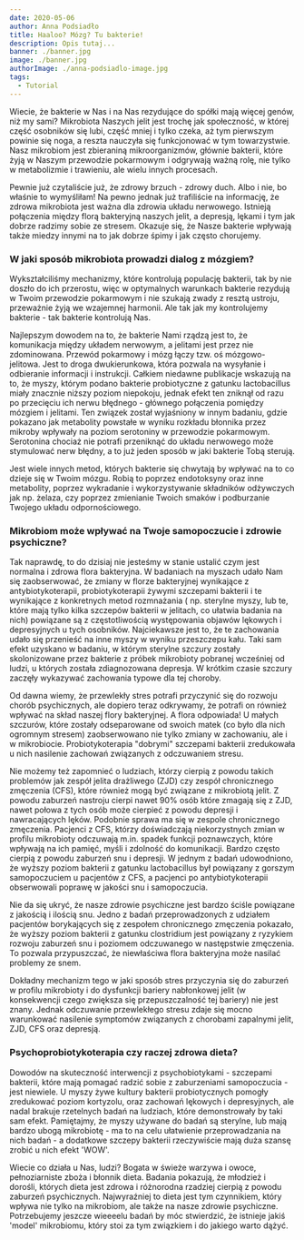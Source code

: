 ```yaml
---
date: 2020-05-06
author: Anna Podsiadło
title: Haaloo? Mózg? Tu bakterie!
description: Opis tutaj...
banner: ./banner.jpg
image: ./banner.jpg
authorImage: ./anna-podsiadlo-image.jpg
tags:
  - Tutorial
---
```

Wiecie, że bakterie w Nas i na Nas rezydujące do spółki mają więcej genów, niż my sami? Mikrobiota Naszych jelit jest trochę jak społeczność, w której część osobników się lubi, część mniej i tylko czeka, aż tym pierwszym powinie się noga, a reszta nauczyła się funkcjonować w tym towarzystwie. Nasz mikrobiom jest zbieraniną mikroorganizmów, głównie bakterii, które żyją w Naszym przewodzie pokarmowym i odgrywają ważną rolę, nie tylko w metabolizmie i trawieniu, ale wielu innych procesach.

Pewnie już czytaliście już, że zdrowy brzuch - zdrowy duch. Albo i nie, bo właśnie to wymyśliłam! Na pewno jednak już trafiliście na informację, że zdrowa mikrobiota jest ważna dla zdrowia układu nerwowego. Istnieją połączenia między florą bakteryjną naszych jelit, a depresją, lękami i tym jak dobrze  radzimy sobie ze stresem. Okazuje się, że Nasze bakterie wpływają także miedzy innymi na to jak dobrze śpimy i jak często chorujemy.

### **W jaki sposób mikrobiota prowadzi dialog z mózgiem?**

Wykształciliśmy mechanizmy, które kontrolują populację bakterii, tak by nie doszło do ich przerostu, więc w optymalnych warunkach bakterie rezydują w Twoim przewodzie pokarmowym i nie szukają zwady z resztą ustroju, przeważnie żyją we wzajemnej harmonii. Ale tak jak my kontrolujemy bakterie - tak bakterie kontrolują Nas.

Najlepszym dowodem na to, że bakterie Nami rządzą jest to, że komunikacja między układem nerwowym, a jelitami jest przez nie zdominowana. Przewód pokarmowy i mózg łączy tzw. oś mózgowo-jelitowa. Jest to droga dwukierunkowa, która pozwala na wysyłanie i odbieranie informacji i instrukcji. Całkiem niedawne publikacje wskazują na to, że myszy, którym podano bakterie probiotyczne z gatunku lactobacillus miały znacznie niższy poziom niepokoju, jednak efekt ten zniknął od razu po przecięciu ich nerwu błędnego - głównego połączenia pomiędzy mózgiem i jelitami. Ten związek został wyjaśniony w innym badaniu, gdzie pokazano jak metabolity powstałe w wyniku rozkładu błonnika przez mikroby wpływały na poziom serotoniny w przewodzie pokarmowym. Serotonina chociaż nie potrafi przeniknąć do układu nerwowego może stymulować nerw błędny, a to już jeden sposób w jaki bakterie Tobą sterują.

Jest wiele innych metod, których bakterie się chwytają by wpływać na to co dzieje się w Twoim mózgu. Robią to poprzez endotoksyny oraz inne metabolity, poprzez  wykradanie i wykorzystywanie składników odżywczych jak  np. żelaza, czy poprzez zmienianie Twoich smaków i podburzanie Twojego układu odpornościowego.

### **Mikrobiom może wpływać na Twoje samopoczucie i zdrowie psychiczne?**

Tak naprawdę, to do dzisiaj nie jesteśmy w stanie ustalić czym jest normalna i zdrowa flora bakteryjna. W badaniach na myszach udało Nam się zaobserwować, że zmiany w florze bakteryjnej wynikające z antybiotykoterapii, probiotykoterapii żywymi szczepami bakterii i te wynikające z konkretnych metod rozmnażania ( np. sterylne myszy, lub te, które mają tylko kilka szczepów bakterii w jelitach, co ułatwia badania na nich) powiązane są z częstotliwością występowania objawów lękowych i depresyjnych u tych osobników. Najciekawsze jest to, że te zachowania udało się przenieść na inne myszy w wyniku przeszczepu kału. Taki sam efekt uzyskano w badaniu, w którym sterylne szczury zostały skolonizowane przez bakterie z próbek mikrobioty pobranej wcześniej od ludzi, u których została zdiagnozowana depresja. W krótkim czasie szczury zaczęły wykazywać zachowania typowe dla tej choroby.

Od dawna wiemy, że przewlekły stres potrafi przyczynić się do rozwoju chorób psychicznych, ale dopiero teraz odkrywamy, że potrafi on również wpływać na skład naszej flory bakteryjnej. A flora odpowiada! U małych szczurów, które zostały odseparowane od swoich matek (co było dla nich ogromnym stresem) zaobserwowano nie tylko zmiany w zachowaniu, ale i w mikrobiocie. Probiotykoterapia "dobrymi" szczepami bakterii zredukowała u nich nasilenie zachowań związanych z odczuwaniem stresu.

Nie możemy też zapomnieć o ludziach, którzy cierpią z powodu takich problemów jak zespół jelita drażliwego (ZJD) czy zespół chronicznego zmęczenia (CFS), które również mogą być związane z mikrobiotą jelit. Z powodu zaburzeń nastroju cierpi nawet 90% osób które zmagają się z ZJD, nawet połowa z tych osób może cierpieć z powodu depresji i nawracających lęków. Podobnie sprawa ma się w zespole chronicznego zmęczenia. Pacjenci z CFS, którzy doświadczają niekorzystnych zmian w profilu mikrobioty odczuwają m.in.  spadek funkcji poznawczych, które wpływają na ich pamięć, myśli i zdolność do komunikacji. Bardzo często cierpią z powodu zaburzeń snu i depresji. W jednym z badań udowodniono, że wyższy poziom bakterii z gatunku lactobacillus był powiązany z gorszym samopoczuciem u pacjentów z CFS, a pacjenci po antybiotykoterapii obserwowali poprawę w jakości snu i samopoczucia.

Nie da się ukryć, że nasze zdrowie psychiczne jest bardzo ściśle powiązane z jakością i ilością snu. Jedno z badań przeprowadzonych z udziałem pacjentów borykających się z zespołem chronicznego zmęczenia pokazało, że wyższy poziom bakterii z gatunku clostridium jest powiązany z ryzykiem rozwoju zaburzeń snu i poziomem odczuwanego w następstwie zmęczenia. To pozwala przypuszczać, że niewłaściwa flora bakteryjna może nasilać problemy ze snem.

Dokładny mechanizm tego w jaki sposób stres przyczynia się do zaburzeń w profilu mikrobioty i do dysfunkcji bariery nabłonkowej jelit (w konsekwencji czego zwiększa się przepuszczalność tej bariery) nie jest znany. Jednak odczuwanie przewlekłego stresu zdaje się mocno warunkować nasilenie symptomów związanych z chorobami zapalnymi jelit, ZJD, CFS oraz depresją.

### **Psychoprobiotykoterapia czy raczej zdrowa dieta?**

Dowodów na skuteczność interwencji z psychobiotykami - szczepami bakterii, które mają pomagać radzić sobie z zaburzeniami samopoczucia - jest niewiele. U myszy żywe kultury bakterii probiotycznych pomogły zredukować poziom kortyzolu, oraz zachowań lękowych i depresyjnych, ale nadal brakuje rzetelnych badań na ludziach, które demonstrowały by taki sam efekt. Pamiętajmy, że myszy używane do badań są sterylne, lub mają bardzo ubogą mikrobiotę - ma to na celu ułatwienie przeprowadzania na nich badań - a dodatkowe szczepy bakterii rzeczywiście mają duża szansę zrobić u nich efekt 'WOW'.

Wiecie co działa u Nas, ludzi? Bogata w świeże warzywa i owoce, pełnoziarniste zboża i błonnik dieta. Badania pokazują, że młodzież i dorośli, których dieta jest zdrowa i różnorodna rzadziej cierpią z powodu zaburzeń psychicznych. Najwyraźniej to dieta jest tym czynnikiem, który wpływa nie tylko na mikrobiom, ale także na nasze zdrowie psychiczne. Potrzebujemy jeszcze wieeeelu badań by móc stwierdzić, że istnieje jakiś 'model' mikrobiomu, który stoi za tym związkiem i do jakiego warto dążyć.